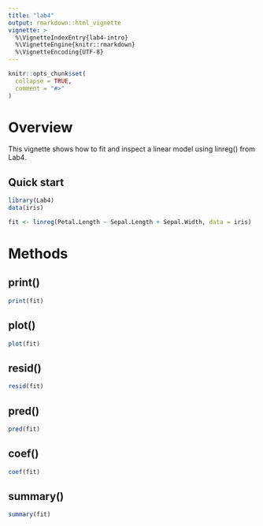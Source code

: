 ```yaml
---
title: "lab4"
output: rmarkdown::html_vignette
vignette: >
  %\VignetteIndexEntry{lab4-intro}
  %\VignetteEngine{knitr::rmarkdown}
  %\VignetteEncoding{UTF-8}
---
```


```r
knitr::opts_chunk$set(
  collapse = TRUE,
  comment = "#>"
)
```
# Overview

This vignette shows how to fit and inspect a linear model using linreg() from Lab4.

## Quick start
```r
library(Lab4)
data(iris)

fit <- linreg(Petal.Length ~ Sepal.Length + Sepal.Width, data = iris)
```

# Methods

## print()
```r
print(fit)
```

## plot()
```r
plot(fit)
```

## resid()
```r
resid(fit)
```

## pred()
```r
pred(fit)
```

## coef()
```r
coef(fit)
```

## summary()
```r
summary(fit)
```
